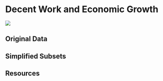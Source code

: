 # Decent Work and Economic Growth

![](images/icons/E-WEB-Goal-08.png){.sdg-icon}

## Original Data

## Simplified Subsets

## Resources
